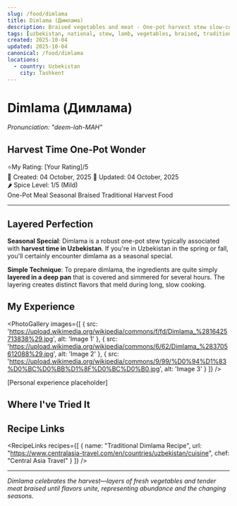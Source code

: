 ```yaml
---
slug: /food/dimlama
title: Dimlama (Димлама)
description: Braised vegetables and meat - One-pot harvest stew slow-cooked to perfection
tags: [uzbekistan, national, stew, lamb, vegetables, braised, traditional, seasonal, one-pot]
created: 2025-10-04
updated: 2025-10-04
canonical: /food/dimlama
locations:
  - country: Uzbekistan
    city: Tashkent
---
```



# Dimlama (Димлама)
*Pronunciation: "deem-lah-MAH"*

## Harvest Time One-Pot Wonder

<div className="food-rating">
  <span className="star">⭐</span>My Rating: [Your Rating]/5
</div>

<div className="food-metadata">
  <span className="food-date">📅 Created: 04 October, 2025</span>
  <span className="food-date">🔄 Updated: 04 October, 2025</span>
</div>

<div className="spice-level">
  🌶️ Spice Level: 1/5 (Mild)
</div>

<div className="food-tags">
  <span className="food-tag">One-Pot Meal</span>
  <span className="food-tag">Seasonal</span>
  <span className="food-tag">Braised</span>
  <span className="food-tag">Traditional</span>
  <span className="food-tag">Harvest Food</span>
</div>

---

## Layered Perfection

**Seasonal Special**: Dimlama is a robust one-pot stew typically associated with **harvest time in Uzbekistan**. If you're in Uzbekistan in the spring or fall, you'll certainly encounter dimlama as a seasonal special.

**Simple Technique**: To prepare dimlama, the ingredients are quite simply **layered in a deep pan** that is covered and simmered for several hours. The layering creates distinct flavors that meld during long, slow cooking.

## My Experience

<PhotoGallery
  images={[
    { src: 'https://upload.wikimedia.org/wikipedia/commons/f/fd/Dimlama_%2816425713838%29.jpg', alt: 'Image 1' },
    { src: 'https://upload.wikimedia.org/wikipedia/commons/6/62/Dimlama_%283705612088%29.jpg', alt: 'Image 2' },
    { src: 'https://upload.wikimedia.org/wikipedia/commons/9/99/%D0%94%D1%83%D0%BC%D0%BB%D1%8F%D0%BC%D0%B0.jpg', alt: 'Image 3' }
  ]}
/>

[Personal experience placeholder]

## Where I've Tried It

<MapEmbed location="Tashkent, Uzbekistan" description="Harvest celebrations across Uzbekistan" />

## Recipe Links

<RecipeLinks
  recipes={[
    {
      name: "Traditional Dimlama Recipe",
      url: "https://www.centralasia-travel.com/en/countries/uzbekistan/cuisine",
      chef: "Central Asia Travel"
    }
  ]}
/>

---

*Dimlama celebrates the harvest—layers of fresh vegetables and tender meat braised until flavors unite, representing abundance and the changing seasons.*
